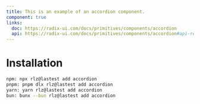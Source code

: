 ```yaml
---
title: This is an example of an accordion component.
component: true
links:
  doc: https://radix-ui.com/docs/primitives/components/accordion
  api: https://radix-ui.com/docs/primitives/components/accordion#api-reference
---
```


<ComponentPreview name="accordion" />

# Installation
```bash
npm: npx rlz@lastest add accordion
pnpm: pnpm dlx rlz@lastest add accordion
yarn: yarn rlz@lastest add accordion
bun: bunx --bun rlz@lastest add accordion
```